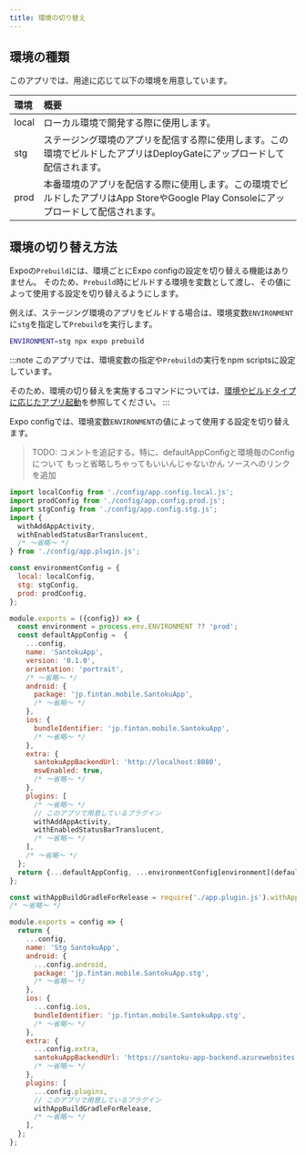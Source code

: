 ```yaml
---
title: 環境の切り替え
---
```


## 環境の種類

このアプリでは、用途に応じて以下の環境を用意しています。

| 環境 | 概要 |
|:--|:--|
| local | ローカル環境で開発する際に使用します。 |
| stg | ステージング環境のアプリを配信する際に使用します。この環境でビルドしたアプリはDeployGateにアップロードして配信されます。 |
| prod | 本番環境のアプリを配信する際に使用します。この環境でビルドしたアプリはApp StoreやGoogle Play Consoleにアップロードして配信されます。|

## 環境の切り替え方法

Expoの`Prebuild`には、環境ごとにExpo configの設定を切り替える機能はありません。
そのため、`Prebuild`時にビルドする環境を変数として渡し、その値によって使用する設定を切り替えるようにします。

例えば、ステージング環境のアプリをビルドする場合は、環境変数`ENVIRONMENT`に`stg`を指定して`Prebuild`を実行します。

```bash
ENVIRONMENT=stg npx expo prebuild
```

:::note
このアプリでは、環境変数の指定や`Prebuild`の実行をnpm scriptsに設定しています。

そのため、環境の切り替えを実施するコマンドについては、[環境やビルドタイプに応じたアプリ起動](./app-launch-per-build-settings)を参照してください。
:::

Expo configでは、環境変数`ENVIRONMENT`の値によって使用する設定を切り替えます。

> TODO: コメントを追記する。特に、defaultAppConfigと環境毎のConfigについて
> もっと省略しちゃってもいいんじゃないかん
> ソースへのリンクを追加

```javascript title=app.config.js
import localConfig from './config/app.config.local.js';
import prodConfig from './config/app.config.prod.js';
import stgConfig from './config/app.config.stg.js';
import {
  withAddAppActivity,
  withEnabledStatusBarTranslucent,
  /* ～省略～ */
} from './config/app.plugin.js';

const environmentConfig = {
  local: localConfig,
  stg: stgConfig,
  prod: prodConfig,
};

module.exports = ({config}) => {
  const environment = process.env.ENVIRONMENT ?? 'prod';
  const defaultAppConfig =  {
    ...config,
    name: 'SantokuApp',
    version: '0.1.0',
    orientation: 'portrait',
    /* ～省略～ */
    android: {
      package: 'jp.fintan.mobile.SantokuApp',
      /* ～省略～ */
    },
    ios: {
      bundleIdentifier: 'jp.fintan.mobile.SantokuApp',
      /* ～省略～ */
    },
    extra: {
      santokuAppBackendUrl: 'http://localhost:8080',
      mswEnabled: true,
      /* ～省略～ */
    },
    plugins: [
      /* ～省略～ */
      // このアプリで用意しているプラグイン
      withAddAppActivity,
      withEnabledStatusBarTranslucent,
      /* ～省略～ */
    ],
    /* ～省略～ */
  };
  return {...defaultAppConfig, ...environmentConfig[environment](defaultAppConfig)};
};
```

```javascript title=app.config.stg.js
const withAppBuildGradleForRelease = require('./app.plugin.js').withAppBuildGradleForRelease;
/* ～省略～ */

module.exports = config => {
  return {
    ...config,
    name: 'Stg SantokuApp',
    android: {
      ...config.android,
      package: 'jp.fintan.mobile.SantokuApp.stg',
      /* ～省略～ */
    },
    ios: {
      ...config.ios,
      bundleIdentifier: 'jp.fintan.mobile.SantokuApp.stg',
      /* ～省略～ */
    },
    extra: {
      ...config.extra,
      santokuAppBackendUrl: 'https://santoku-app-backend.azurewebsites.net',
      /* ～省略～ */
    },
    plugins: [
      ...config.plugins,
      // このアプリで用意しているプラグイン
      withAppBuildGradleForRelease,
      /* ～省略～ */
    ],
  };
};
```
